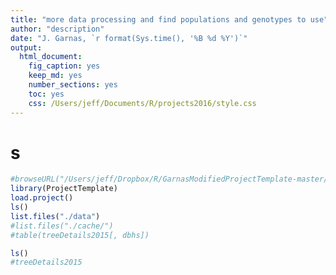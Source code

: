 ```yaml
---
title: "more data processing and find populations and genotypes to use"
author: "description"
date: "J. Garnas, `r format(Sys.time(), '%B %d %Y')`"
output: 
  html_document: 
    fig_caption: yes
    keep_md: yes
    number_sections: yes
    toc: yes
    css: /Users/jeff/Documents/R/projects2016/style.css
---
```

# s

```r
#browseURL("/Users/jeff/Dropbox/R/GarnasModifiedProjectTemplate-master/template.Rmd")
library(ProjectTemplate)
load.project()
ls()
list.files("./data")
#list.files("./cache/")
#table(treeDetails2015[, dbhs])
```



```r
ls()
#treeDetails2015
```

